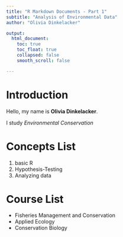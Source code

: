 ```yaml
---
title: "R Markdown Documents - Part 1"
subtitle: "Analysis of Environmental Data"
author: "Olivia Dinkelacker"

output:
  html_document:
    toc: true
    toc_float: true
    collapsed: false
    smooth_scroll: false

---
```



# Introduction 

Hello, my name is **Olivia Dinkelacker**.

I study *Environmental Conservation*



# Concepts List

1. basic R
2. Hypothesis-Testing
3. Analyzing data



# Course List

* Fisheries Management and Conservation
* Applied Ecology
* Conservation Biology



